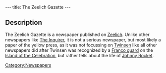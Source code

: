 ---
title: The Zeelich Gazette
---

{{Quote|
Quote="THE ZEELICH GAZETTE: ...Johnny Rocket at the Imperial! Zeelich's brightest star, the first explorer to set foot on Twinsun, now lives on Otringal..."|
Character=Headline of an issue of the Zeelich Gazette}}

==Description==
The Zeelich Gazette is a newspaper published on [[Zeelich]]. Unlike other newspapers like [[The Inquirer]], it is not a serious newspaper, but most likely a paper of the yellow press, as it was not focussing on [[Twinsen]] like all other newspapers did after Twinsen was recognized by a [[Franco guard]] on the [[Island of the Celebration]], but rather tells about the life of [[Johnny Rocket]].

[[Category:Newspapers]]